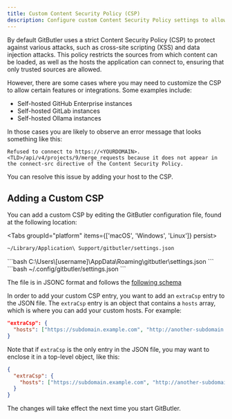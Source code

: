 ```yaml
---
title: Custom Content Security Policy (CSP)
description: Configure custom Content Security Policy settings to allow GitButler connections to self-hosted GitHub, GitLab, or Ollama instances.
---
```



By default GitButler uses a strict Content Security Policy (CSP) to protect against various attacks, such as cross-site scripting (XSS) and data injection attacks. This policy restricts the sources from which content can be loaded, as well as the hosts the application can connect to, ensuring that only trusted sources are allowed.

However, there are some cases where you may need to customize the CSP to allow certain features or integrations. Some examples include:
- Self-hosted GitHub Enterprise instances
- Self-hosted GitLab instances
- Self-hosted Ollama instances

In those cases you are likely to observe an error message that looks something like this:

```
Refused to connect to https://<YOURDOMAIN>.<TLD>/api/v4/projects/9/merge_requests because it does not appear in the connect-src directive of the Content Security Policy.
```

You can resolve this issue by adding your host to the CSP. 

## Adding a Custom CSP

You can add a custom CSP by editing the GitButler configuration file, found at the following location:

<Tabs groupId="platform" items={['macOS', 'Windows', 'Linux']} persist>
  <Tab value="macOS">
  ```bash
  ~/Library/Application\ Support/gitbutler/settings.json
  ```
  </Tab>
  <Tab value="Windows">
  ```bash
  C:\Users\[username]\AppData\Roaming\gitbutler\settings.json
  ```
  </Tab>
  <Tab value="Linux">
  ```bash
  ~/.config/gitbutler/settings.json
  ```
  </Tab>
</Tabs>

The file is in JSONC format and follows the [following schema](https://github.com/gitbutlerapp/gitbutler/blob/master/crates/but-settings/assets/defaults.jsonc)

In order to add your custom CSP entry, you want to add an `extraCsp` entry to the JSON file. The `extraCsp` entry is an object that contains a `hosts` array, which is where you can add your custom hosts. For example:

```json
"extraCsp": {
  "hosts": ["https://subdomain.example.com", "http://another-subdomain.example.com"]
}
```

Note that if `extraCsp` is the only entry in the JSON file, you may want to enclose it in a top-level object, like this:

```json
{
  "extraCsp": {
    "hosts": ["https://subdomain.example.com", "http://another-subdomain.example.com"]
  }
}
```

The changes will take effect the next time you start GitButler.